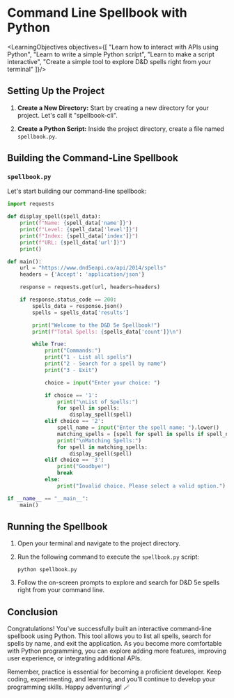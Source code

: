 
# Command Line Spellbook with Python

<LearningObjectives objectives={[
    "Learn how to interact with APIs using Python",
    "Learn to write a simple Python script",
    "Learn to make a script interactive",
    "Create a simple tool to explore D&D spells right from your terminal"
]}/>

## Setting Up the Project

1. **Create a New Directory:** Start by creating a new directory for your project. Let's call it "spellbook-cli".

2. **Create a Python Script:** Inside the project directory, create a file named `spellbook.py`.

## Building the Command-Line Spellbook

### `spellbook.py`

Let's start building our command-line spellbook:

```python
import requests

def display_spell(spell_data):
    print(f"Name: {spell_data['name']}")
    print(f"Level: {spell_data['level']}")
    print(f"Index: {spell_data['index']}")
    print(f"URL: {spell_data['url']}")
    print()

def main():
    url = "https://www.dnd5eapi.co/api/2014/spells"
    headers = {'Accept': 'application/json'}

    response = requests.get(url, headers=headers)

    if response.status_code == 200:
        spells_data = response.json()
        spells = spells_data['results']

        print("Welcome to the D&D 5e Spellbook!")
        print(f"Total Spells: {spells_data['count']}\n")

        while True:
            print("Commands:")
            print("1 - List all spells")
            print("2 - Search for a spell by name")
            print("3 - Exit")

            choice = input("Enter your choice: ")

            if choice == '1':
                print("\nList of Spells:")
                for spell in spells:
                    display_spell(spell)
            elif choice == '2':
                spell_name = input("Enter the spell name: ").lower()
                matching_spells = [spell for spell in spells if spell_name in spell['name'].lower()]
                print("\nMatching Spells:")
                for spell in matching_spells:
                    display_spell(spell)
            elif choice == '3':
                print("Goodbye!")
                break
            else:
                print("Invalid choice. Please select a valid option.")

if __name__ == "__main__":
    main()
```

## Running the Spellbook

1. Open your terminal and navigate to the project directory.

2. Run the following command to execute the `spellbook.py` script:

   ```
   python spellbook.py
   ```

3. Follow the on-screen prompts to explore and search for D&D 5e spells right from your command line.

## Conclusion

Congratulations! You've successfully built an interactive command-line spellbook using Python. This tool allows you to list all spells, search for spells by name, and exit the application. As you become more comfortable with Python programming, you can explore adding more features, improving user experience, or integrating additional APIs.

Remember, practice is essential for becoming a proficient developer. Keep coding, experimenting, and learning, and you'll continue to develop your programming skills. Happy adventuring! 🪄

